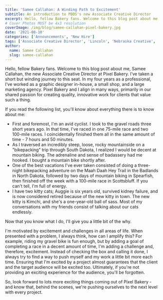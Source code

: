 ```yaml
---
title: 'Samee Callahan: A Winding Path to Excitement'
subtitle: An introduction to PBDS's new Associate Creative Director
excerpt: Hello, fellow Bakery fans. Welcome to this blog post about me, Samee Callahan, the new Associate Creative Director at Pixel Bakery.
# Cover Photos MUST be 4x3 resolution
coverImage: /img/blog/samee-callahan-pixel-bakery.jpg
date: '2021-08-10'
categories: ['Announcements', 'New Hire']
tags: ['Associate Creative Director', 'Lincoln', 'Nebraska Creative', ' New Hire', 'Samee Callahan']
author:
  name: Samee Callahan
  slug: samee-callahan
---
```


Hello, fellow Bakery fans. Welcome to this blog post about me, Samee Callahan, the new Associate Creative Director at Pixel Bakery. I’ve taken a short but winding journey to this seat. In my four years as a professional, I’ve worked as a graphic designer in-house, a small shop, and a large marketing agency. Pixel Bakery and I align in many ways, primarily in our shared passion for creating quality, innovative work for clients that value such a thing.

If you read the following list, you'll know about everything there is to know about me:

- First and foremost, I'm an avid cyclist. I took to the gravel roads three short years ago. In that time, I've raced in one 75-mile race and two 100-mile races. I coincidentally finished them all in the same amount of time - 7 hours and 50 minutes.
- As I traversed an incredibly steep, loose, rocky mountainside on a "bikepacking" trip through South Dakota, I realized I would be decent at mountain biking. The adrenaline and sense of badassery had me hooked. I bought a mountain bike shortly after.
- One of the best vacations I've ever taken consisted of doing a three-night bikepacking adventure on the Maah Daah Hey Trail in the Badlands in North Dakota, followed by two days of mountain biking in Spearfish, then finished off the week with a 100-mile race in Scottsbluff. If you can't tell, I'm full of energy.
- I have two kitty cats; Auggie is six years old, survived kidney failure, and is now considered retired because of the new kitty in town. The new kitty is Kimchi, and she's a one-year-old ball of sass. Most of my conversations with my friends consist of talking about our cats endlessly.

Now that you know what I do, I'll give you a little bit of the why.

I'm motivated by excitement and challenges in all areas of life. When presented with a problem, I always think, how can I amplify this? For example, riding my gravel bike is fun enough, but by adding a goal of completing a race in a decent amount of time, I'm adding a challenge and, therefore, excitement. Instead of checking the box and calling it done, I always try to find a way to push myself and my work a little bit more each time. Ensuring that I'm excited by a project almost guarantees that the client and the target audience will be excited too. Ultimately, if you're not providing an exciting experience for the audience, you'll be forgotten.

So, look forward to lots more exciting things coming out of Pixel Bakery - and know that, behind the scenes, we're pushing ourselves to the next level with every project.
